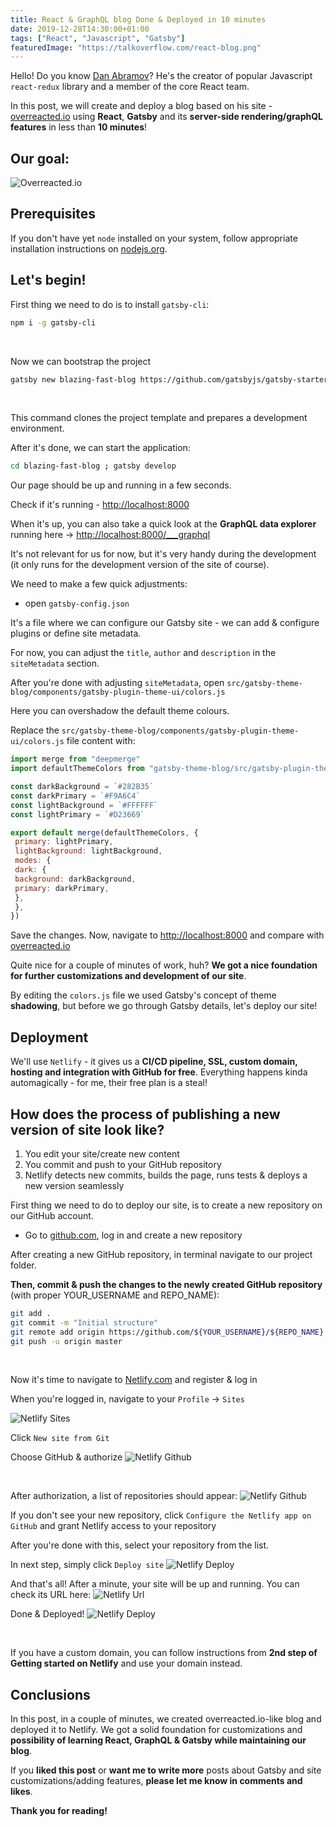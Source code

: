 ```yaml
---
title: React & GraphQL blog Done & Deployed in 10 minutes
date: 2019-12-28T14:30:00+01:00
tags: ["React", "Javascript", "Gatsby"]
featuredImage: "https://talkoverflow.com/react-blog.png"
---
```


Hello! Do you know [Dan Abramov](https://twitter.com/dan_abramov?ref_src=twsrc%5Egoogle%7Ctwcamp%5Eserp%7Ctwgr%5Eauthor)? He's the creator of popular Javascript `react-redux` library
and a member of the core React team. 

In this post, we will create and deploy a blog based on his site - [overreacted.io](https://overreacted.io)
using **React**, **Gatsby** and its **server-side rendering/graphQL features** in less than **10 minutes**!

## Our goal:
<Image src="../assets/overreacted.jpg" alt="Overreacted.io" />
<br />

## Prerequisites
If you don't have yet `node` installed on your system, follow appropriate installation instructions on [nodejs.org](https://nodejs.org/en/).

## Let's begin!
First thing we need to do is to install `gatsby-cli`:
```bash
npm i -g gatsby-cli
```

<br />

Now we can bootstrap the project
```bash
gatsby new blazing-fast-blog https://github.com/gatsbyjs/gatsby-starter-blog-theme
```

<br />

This command clones the project template and prepares a development environment.

After it's done, we can start the application:
```bash
cd blazing-fast-blog ; gatsby develop
```

Our page should be up and running in a few seconds.

Check if it's running - [http://localhost:8000](http://localhost:8000)

When it's up, you can also take a quick look at the **GraphQL data explorer** running here -> [http://localhost:8000/___graphql](http://localhost:8000/___graphql) 

It's not relevant for us for now, but it's very handy during the development (it only runs for the development version of the site of course).

We need to make a few quick adjustments:

- open `gatsby-config.json`

It's a file where we can configure our Gatsby site - we can add & configure plugins or define site metadata.

For now, you can adjust the `title`, `author` and `description` in the `siteMetadata` section.

After you're done with adjusting `siteMetadata`, open `src/gatsby-theme-blog/components/gatsby-plugin-theme-ui/colors.js`

Here you can overshadow the default theme colours.

Replace the `src/gatsby-theme-blog/components/gatsby-plugin-theme-ui/colors.js` file content with: 
```js
import merge from "deepmerge"
import defaultThemeColors from "gatsby-theme-blog/src/gatsby-plugin-theme-ui/colors"

const darkBackground = `#282B35`
const darkPrimary = `#F9A6C4`
const lightBackground = `#FFFFFF`
const lightPrimary = `#D23669`

export default merge(defaultThemeColors, {
 primary: lightPrimary,
 lightBackground: lightBackground,
 modes: {
 dark: {
 background: darkBackground,
 primary: darkPrimary,
 },
 },
})
```

Save the changes. Now, navigate to [http://localhost:8000](http://localhost:8000) and compare with [overreacted.io](https://overreacted.io)

Quite nice for a couple of minutes of work, huh? **We got a nice foundation for further customizations and development of our site**.

By editing the `colors.js` file we used Gatsby's concept of theme **shadowing**, but before we go through Gatsby details, let's deploy our site!

## Deployment
We'll use `Netlify` - it gives us a **CI/CD pipeline, SSL, custom domain, hosting and integration with GitHub for free**.
Everything happens kinda automagically - for me, their free plan is a steal!

## How does the process of publishing a new version of site look like?

1. You edit your site/create new content
2. You commit and push to your GitHub repository
3. Netlify detects new commits, builds the page, runs tests & deploys a new version seamlessly

First thing we need to do to deploy our site, is to create a new repository on our GitHub account.
- Go to [github.com](https://github.com), log in and create a new repository



After creating a new GitHub repository, in terminal navigate to our project folder.

**Then, commit & push the changes to the newly created GitHub repository** (with proper YOUR_USERNAME and REPO_NAME):
```bash
git add . 
git commit -m "Initial structure"
git remote add origin https://github.com/${YOUR_USERNAME}/${REPO_NAME}.git 
git push -u origin master
```

<br />

Now it's time to navigate to [Netlify.com](https://netlify.com) and register & log in

When you're logged in, navigate to your `Profile` -> `Sites`

<Image src="../assets/netlify-sites.jpg" alt="Netlify Sites" />

<br />

Click `New site from Git`

Choose GitHub & authorize
<Image src="../assets/netlify-github.jpg" alt="Netlify Github" />

<br />

After authorization, a list of repositories should appear:
<Image src="../assets/netlify-repos.jpg" alt="Netlify Github" />
<br />


If you don't see your new repository, click `Configure the Netlify app on GitHub` and grant Netlify access to your repository

After you're done with this, select your repository from the list.

In next step, simply click `Deploy site`
<Image src="../assets/deploy-netlify.jpg" alt="Netlify Deploy" />
<br />

And that's all! After a minute, your site will be up and running. You can check its URL here:
<Image src="../assets/netlify-url.jpg" alt="Netlify Url" />
<br />

Done & Deployed!
<Image src="../assets/netlify-deployed.jpg" alt="Netlify Deploy" />

<br />

If you have a custom domain, you can follow instructions from **2nd step of Getting started on Netlify**
and use your domain instead.

## Conclusions
In this post, in a couple of minutes, we created overreacted.io-like blog and deployed it to Netlify.
We got a solid foundation for customizations and **possibility of learning React, GraphQL & Gatsby while maintaining our blog**.

If you **liked this post** or **want me to write more** posts about Gatsby and site customizations/adding features,
**please let me know in comments and likes**.

**Thank you for reading!**